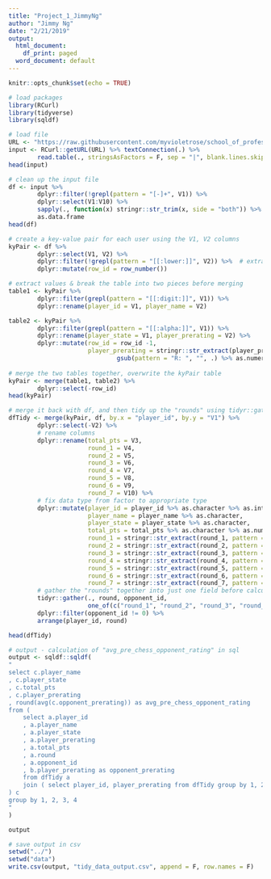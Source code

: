 ```yaml
---
title: "Project_1_JimmyNg"
author: "Jimmy Ng"
date: "2/21/2019"
output:
  html_document:
    df_print: paged
  word_document: default
---
```


```r
knitr::opts_chunk$set(echo = TRUE)
```

```r
# load packages
library(RCurl)
library(tidyverse)
library(sqldf)
```


```r
# load file
URL <- "https://raw.githubusercontent.com/myvioletrose/school_of_professional_studies/master/607.%20Data%20Acquisition%20and%20Management/Projects/Project1/data/raw_data_input.csv"
input <- RCurl::getURL(URL) %>% textConnection(.) %>% 
        read.table(., stringsAsFactors = F, sep = "|", blank.lines.skip = T, fill = T)
head(input)
```


```r
# clean up the input file
df <- input %>% 
        dplyr::filter(!grepl(pattern = "[-]+", V1)) %>%
        dplyr::select(V1:V10) %>%
        sapply(., function(x) stringr::str_trim(x, side = "both")) %>%
        as.data.frame
head(df)

# create a key-value pair for each user using the V1, V2 columns 
kyPair <- df %>%
        dplyr::select(V1, V2) %>%
        dplyr::filter(!grepl(pattern = "[[:lower:]]", V2)) %>%  # extract every row except any that contains a lower case letter in V2
        dplyr::mutate(row_id = row_number())

# extract values & break the table into two pieces before merging
table1 <- kyPair %>%
        dplyr::filter(grepl(pattern = "[[:digit:]]", V1)) %>%
        dplyr::rename(player_id = V1, player_name = V2)

table2 <- kyPair %>%
        dplyr::filter(grepl(pattern = "[[:alpha:]]", V1)) %>%
        dplyr::rename(player_state = V1, player_prerating = V2) %>%
        dplyr::mutate(row_id = row_id -1,
                      player_prerating = stringr::str_extract(player_prerating, pattern = "R:[ ]*[[:digit:]]+") %>%
                              gsub(pattern = "R: ", "", .) %>% as.numeric)
                              
# merge the two tables together, overwrite the kyPair table
kyPair <- merge(table1, table2) %>%
        dplyr::select(-row_id)
head(kyPair)
```


```r
# merge it back with df, and then tidy up the "rounds" using tidyr::gather
dfTidy <- merge(kyPair, df, by.x = "player_id", by.y = "V1") %>%
        dplyr::select(-V2) %>%
        # rename columns
        dplyr::rename(total_pts = V3,
                      round_1 = V4,
                      round_2 = V5,
                      round_3 = V6,
                      round_4 = V7,
                      round_5 = V8,
                      round_6 = V9,
                      round_7 = V10) %>%
        # fix data type from factor to appropriate type
        dplyr::mutate(player_id = player_id %>% as.character %>% as.integer,
                      player_name = player_name %>% as.character,
                      player_state = player_state %>% as.character,
                      total_pts = total_pts %>% as.character %>% as.numeric,
                      round_1 = stringr::str_extract(round_1, pattern = "[[:digit:]]{1,2}") %>% as.character %>% as.integer,
                      round_2 = stringr::str_extract(round_2, pattern = "[[:digit:]]{1,2}") %>% as.character %>% as.integer,
                      round_3 = stringr::str_extract(round_3, pattern = "[[:digit:]]{1,2}") %>% as.character %>% as.integer,
                      round_4 = stringr::str_extract(round_4, pattern = "[[:digit:]]{1,2}") %>% as.character %>% as.integer,
                      round_5 = stringr::str_extract(round_5, pattern = "[[:digit:]]{1,2}") %>% as.character %>% as.integer,
                      round_6 = stringr::str_extract(round_6, pattern = "[[:digit:]]{1,2}") %>% as.character %>% as.integer,
                      round_7 = stringr::str_extract(round_7, pattern = "[[:digit:]]{1,2}") %>% as.character %>% as.integer) %>% 
        # gather the "rounds" together into just one field before calculation
        tidyr::gather(., round, opponent_id, 
                      one_of(c("round_1", "round_2", "round_3", "round_4", "round_5", "round_6", "round_7"))) %>%
        dplyr::filter(opponent_id != 0) %>%
        arrange(player_id, round)

head(dfTidy)
```


```r
# output - calculation of "avg_pre_chess_opponent_rating" in sql
output <- sqldf::sqldf(
"
select c.player_name
, c.player_state
, c.total_pts
, c.player_prerating
, round(avg(c.opponent_prerating)) as avg_pre_chess_opponent_rating
from (
	select a.player_id
	, a.player_name
	, a.player_state
	, a.player_prerating
	, a.total_pts
	, a.round 
	, a.opponent_id
	, b.player_prerating as opponent_prerating
	from dfTidy a
	join ( select player_id, player_prerating from dfTidy group by 1, 2 ) b on a.opponent_id = b.player_id
) c
group by 1, 2, 3, 4
"
)

output

# save output in csv
setwd("../")
setwd("data")
write.csv(output, "tidy_data_output.csv", append = F, row.names = F)
```



